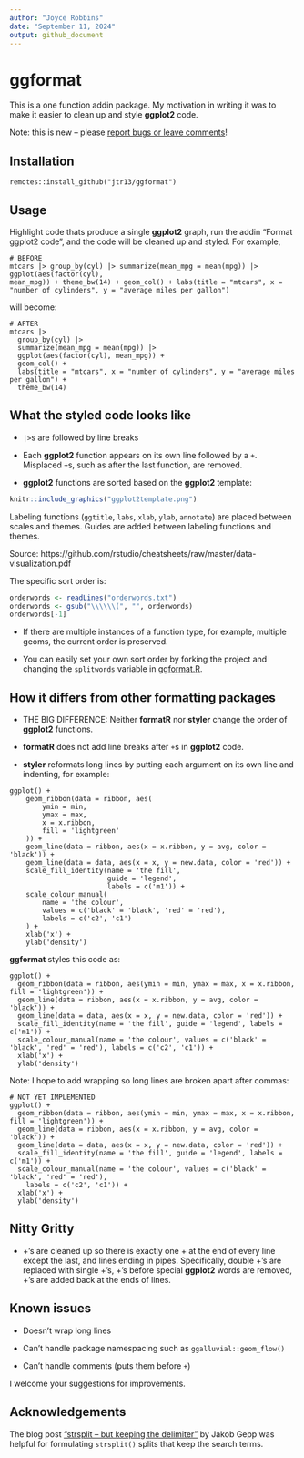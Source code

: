```yaml
---
author: "Joyce Robbins"
date: "September 11, 2024"
output: github_document
---
```

# ggformat

This is a one function addin package. My motivation in writing it was to make it easier to clean up and style **ggplot2** code.

Note: this is new -- please [report bugs or leave comments](https://github.com/jtr13/ggformat/issues/new)!

## Installation

`remotes::install_github("jtr13/ggformat")`

## Usage

Highlight code thats produce a single **ggplot2** graph, run the addin "Format ggplot2 code", and the code will be cleaned up and styled. For example, 

```
# BEFORE
mtcars |> group_by(cyl) |> summarize(mean_mpg = mean(mpg)) |> ggplot(aes(factor(cyl),
mean_mpg)) + theme_bw(14) + geom_col() + labs(title = "mtcars", x = "number of cylinders", y = "average miles per gallon")
```

will become:

```
# AFTER
mtcars |>
  group_by(cyl) |>
  summarize(mean_mpg = mean(mpg)) |>
  ggplot(aes(factor(cyl), mean_mpg)) +
  geom_col() +
  labs(title = "mtcars", x = "number of cylinders", y = "average miles per gallon") +
  theme_bw(14)
```

## What the styled code looks like

* `|>`s are followed by line breaks

* Each **ggplot2** function appears on its own line followed by a `+`. Misplaced `+`s, such as after the last function, are removed.

*  **ggplot2** functions are sorted based on the **ggplot2** template:


```r
knitr::include_graphics("ggplot2template.png")
```

Labeling functions (`ggtitle`, `labs`, `xlab`, `ylab`, `annotate`) are placed between scales and themes. Guides are added between labeling functions and themes.

Source: https://github.com/rstudio/cheatsheets/raw/master/data-visualization.pdf

The specific sort order is: 

```r
orderwords <- readLines("orderwords.txt")
orderwords <- gsub("\\\\\\(", "", orderwords)
orderwords[-1]
```

* If there are multiple instances of a function type, for example, multiple geoms, the current order is preserved.

* You can easily set your own sort order by forking the project and changing the `splitwords` variable in [ggformat.R](R/ggformat.R).

## How it differs from other formatting packages

* THE BIG DIFFERENCE: Neither **formatR** nor **styler** change the order of **ggplot2** functions.

* **formatR** does not add line breaks after `+`s in **ggplot2** code.

* **styler** reformats long lines by putting each argument on its own line and indenting, for example:

```
ggplot() +
    geom_ribbon(data = ribbon, aes(
        ymin = min,
        ymax = max,
        x = x.ribbon,
        fill = 'lightgreen'
    )) +
    geom_line(data = ribbon, aes(x = x.ribbon, y = avg, color = 'black')) +
    geom_line(data = data, aes(x = x, y = new.data, color = 'red')) +
    scale_fill_identity(name = 'the fill',
                        guide = 'legend',
                        labels = c('m1')) +
    scale_colour_manual(
        name = 'the colour',
        values = c('black' = 'black', 'red' = 'red'),
        labels = c('c2', 'c1')
    ) +
    xlab('x') +
    ylab('density')
```

**ggformat** styles this code as: 

```
ggplot() +
  geom_ribbon(data = ribbon, aes(ymin = min, ymax = max, x = x.ribbon, fill = 'lightgreen')) +
  geom_line(data = ribbon, aes(x = x.ribbon, y = avg, color = 'black')) +
  geom_line(data = data, aes(x = x, y = new.data, color = 'red')) +
  scale_fill_identity(name = 'the fill', guide = 'legend', labels = c('m1')) +
  scale_colour_manual(name = 'the colour', values = c('black' = 'black', 'red' = 'red'), labels = c('c2', 'c1')) +
  xlab('x') +
  ylab('density')
```

Note: I hope to add wrapping so long lines are broken apart after commas:

```
# NOT YET IMPLEMENTED
ggplot() +
  geom_ribbon(data = ribbon, aes(ymin = min, ymax = max, x = x.ribbon, fill = 'lightgreen')) +
  geom_line(data = ribbon, aes(x = x.ribbon, y = avg, color = 'black')) +
  geom_line(data = data, aes(x = x, y = new.data, color = 'red')) +
  scale_fill_identity(name = 'the fill', guide = 'legend', labels = c('m1')) +
  scale_colour_manual(name = 'the colour', values = c('black' = 'black', 'red' = 'red'),
    labels = c('c2', 'c1')) +
  xlab('x') +
  ylab('density')
```

## Nitty Gritty

* +'s are cleaned up so there is exactly one + at the end of every line except the last, and lines ending in pipes. Specifically, double +'s are replaced with single +'s, +'s before special **ggplot2** words are removed, +'s are added back at the ends of lines.




## Known issues

* Doesn't wrap long lines

* Can't handle package namespacing such as `ggalluvial::geom_flow()`

* Can't handle comments (puts them before `+`)


I welcome your suggestions for improvements.

## Acknowledgements

The blog post ["strsplit -- but keeping the delimiter"](https://www.statworx.com/de/blog/strsplit-but-keeping-the-delimiter/) by Jakob Gepp was helpful for formulating `strsplit()` splits that keep the search terms.
